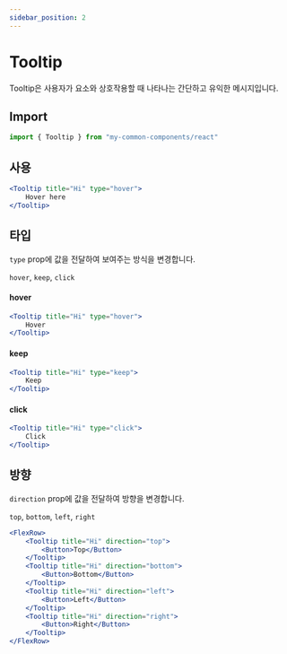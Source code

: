 ```yaml
---
sidebar_position: 2
---
```


# Tooltip

Tooltip은 사용자가 요소와 상호작용할 때 나타나는 간단하고 유익한 메시지입니다.

## Import

```jsx
import { Tooltip } from "my-common-components/react"
```

## 사용

```jsx live
<Tooltip title="Hi" type="hover">
    Hover here
</Tooltip>
```

## 타입

`type` prop에 값을 전달하여 보여주는 방식을 변경합니다.

`hover`, `keep`, `click`

#### hover

```jsx live
<Tooltip title="Hi" type="hover">
    Hover
</Tooltip>
```

#### keep

```jsx live
<Tooltip title="Hi" type="keep">
    Keep
</Tooltip>
```

#### click

```jsx live
<Tooltip title="Hi" type="click">
    Click
</Tooltip>
```

## 방향

`direction` prop에 값을 전달하여 방향을 변경합니다.

`top`, `bottom`, `left`, `right`

```jsx live
<FlexRow>
    <Tooltip title="Hi" direction="top">
        <Button>Top</Button>
    </Tooltip>
    <Tooltip title="Hi" direction="bottom">
        <Button>Bottom</Button>
    </Tooltip>
    <Tooltip title="Hi" direction="left">
        <Button>Left</Button>
    </Tooltip>
    <Tooltip title="Hi" direction="right">
        <Button>Right</Button>
    </Tooltip>
</FlexRow>
```
